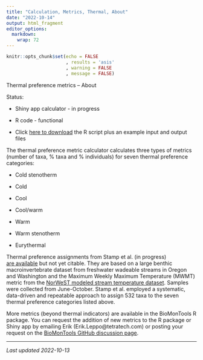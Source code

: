 ```yaml
---
title: "Calculation, Metrics, Thermal, About"
date: "2022-10-14"
output: html_fragment
editor_options: 
  markdown: 
    wrap: 72
---
```


```r
knitr::opts_chunk$set(echo = FALSE
                      , results = 'asis'
                      , warning = FALSE
                      , message = FALSE)
```

Thermal preference metrics – About

Status: 

*	Shiny app calculator - in progress

*	R code - functional

  +	Click [here to download](links/ThermalMetrics_Rscript_TestFiles_20221013.zip)
  the R script plus an example input and output files

The thermal preference metric calculator calculates three types of metrics (number of taxa, % taxa and % individuals) for seven thermal preference categories: 

*	Cold stenotherm

*	Cold

*	Cool

*	Cool/warm

*	Warm

*	Warm stenotherm

*	Eurythermal

Thermal preference assignments from Stamp et al. (in progress)  
[are available](ORWA_Shinyapp_ThermPref_20220914.xlsx) but not yet citable. They are based on a large benthic macroinvertebrate dataset from freshwater wadeable streams in Oregon and Washington and the Maximum Weekly Maximum Temperature (MWMT) metric from the 
<a href="https://www.fs.usda.gov/rm/boise/AWAE/projects/NorWeST/ModeledStreamTemperatureScenarioMaps.shtml" target="_blank">NorWeST modeled stream temperature dataset</a>.
Samples were collected from June-October. Stamp et al. employed a systematic, data-driven and repeatable approach to assign 532 taxa to the seven thermal preference categories listed above.

More metrics (beyond thermal indicators) are available in the BioMonTools R package. You can request the addition of new metrics to the R package or Shiny app by emailing Erik (Erik.Leppo@tetratech.com) or posting your request on the 
<a href="https://github.com/leppott/BioMonTools/discussions" target="_blank">BioMonTools GitHub discussion page</a>.

---

*Last updated 2022-10-13*
